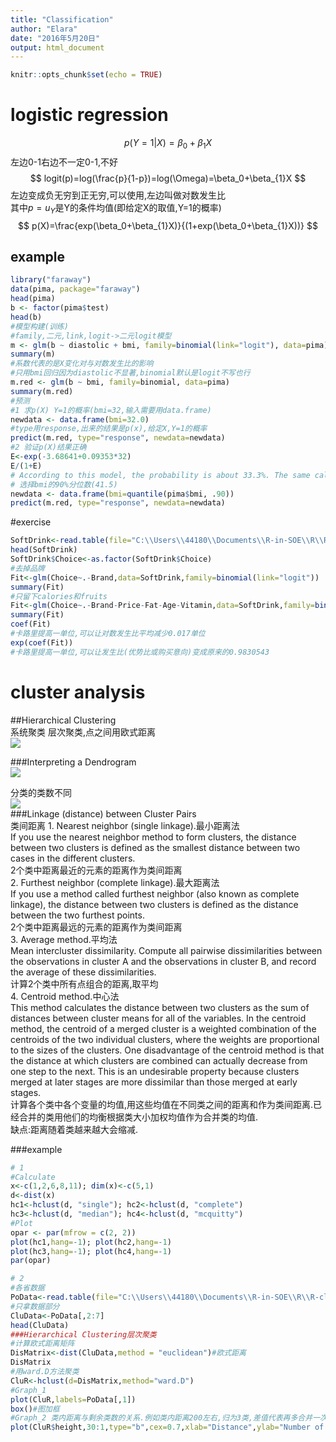```yaml
---
title: "Classification"
author: "Elara"
date: "2016年5月20日"
output: html_document
---
```


```r
knitr::opts_chunk$set(echo = TRUE)
```
# logistic regression   
$$p(Y=1|X)=\beta_0+\beta_{1}X$$
左边0-1右边不一定0-1,不好       
$$
logit(p)=log(\frac{p}{1-p})=log(\Omega)=\beta_0+\beta_{1}X
$$
左边变成负无穷到正无穷,可以使用,左边叫做对数发生比         
其中$p=u_Y$是Y的条件均值(即给定X的取值,Y=1的概率)                              
$$
p(X)=\frac{exp(\beta_0+\beta_{1}X)}{(1+exp(\beta_0+\beta_{1}X))}
$$      

## example
```r
library("faraway")
data(pima, package="faraway")
head(pima)
b <- factor(pima$test)
head(b)
#模型构建(训练)
#family,二元,link,logit->二元logit模型
m <- glm(b ~ diastolic + bmi, family=binomial(link="logit"), data=pima)
summary(m)
#系数代表的是X变化对与对数发生比的影响
#只用bmi回归因为diastolic不显著,binomial默认是logit不写也行
m.red <- glm(b ~ bmi, family=binomial, data=pima)
summary(m.red)
#预测
#1 求p(X) Y=1的概率(bmi=32,输入需要用data.frame)
newdata <- data.frame(bmi=32.0)
#type用response,出来的结果是p(x),给定X,Y=1的概率
predict(m.red, type="response", newdata=newdata)
#2 验证p(X)结果正确
E<-exp(-3.68641+0.09353*32)
E/(1+E)
# According to this model, the probability is about 33.3%. The same calculation for someone in the 90th percentile gives a probability of 54.9%
# 选择bmi的90%分位数(41.5)
newdata <- data.frame(bmi=quantile(pima$bmi, .90))
predict(m.red, type="response", newdata=newdata)

```

#exercise
```r
SoftDrink<-read.table(file="C:\\Users\\44180\\Documents\\R-in-SOE\\R\\R-class\\c12\\data\\SoftDrink.txt",header=TRUE)
head(SoftDrink)
SoftDrink$Choice<-as.factor(SoftDrink$Choice)
#去掉品牌
Fit<-glm(Choice~.-Brand,data=SoftDrink,family=binomial(link="logit"))
summary(Fit)
#只留下calories和fruits
Fit<-glm(Choice~.-Brand-Price-Fat-Age-Vitamin,data=SoftDrink,family=binomial(link="logit"))
summary(Fit)
coef(Fit)
#卡路里提高一单位,可以让对数发生比平均减少0.017单位
exp(coef(Fit))
#卡路里提高一单位,可以让发生比(优势比或购买意向)变成原来的0.9830543
```

# cluster analysis       
##Hierarchical Clustering       
系统聚类 层次聚类,点之间用欧式距离               
![](C:\Users\44180\Documents\R-in-SOE\R\R-class\c12\1.png)    

###Interpreting a Dendrogram    
![](C:\Users\44180\Documents\R-in-SOE\R\R-class\c12\2.png)    

分类的类数不同          
![](C:\Users\44180\Documents\R-in-SOE\R\R-class\c12\3.png)    
###Linkage (distance) between Cluster Pairs                   
类间距离
1. Nearest neighbor (single linkage).最小距离法         
If you use the nearest neighbor method to form clusters, the distance between two clusters is defined
as the smallest distance between two cases in the different clusters.           
2个类中距离最近的元素的距离作为类间距离         
2. Furthest neighbor (complete linkage).最大距离法              
If you use a method called furthest neighbor (also known as complete linkage), the distance between
two clusters is defined as the distance between the two furthest points.                
2个类中距离最远的元素的距离作为类间距离                 
3. Average method.平均法                
Mean intercluster dissimilarity. Compute all pairwise dissimilarities between the observations in cluster
A and the observations in cluster B, and record the average of these dissimilarities.           
计算2个类中所有点组合的距离,取平均              
4. Centroid method.中心法     
This method calculates the distance between two clusters as the sum of distances between cluster
means for all of the variables. In the centroid method, the centroid of a merged cluster is a weighted
combination of the centroids of the two individual clusters, where the weights are proportional to the
sizes of the clusters. One disadvantage of the centroid method is that the distance at which clusters
are combined can actually decrease from one step to the next. This is an undesirable property because
clusters merged at later stages are more dissimilar than those merged at early stages.                  
计算各个类中各个变量的均值,用这些均值在不同类之间的距离和作为类间距离.已经合并的类用他们的均衡根据类大小加权均值作为合并类的均值.       
缺点:距离随着类越来越大会缩减.          

###example
```r
# 1
#Calculate
x<-c(1,2,6,8,11); dim(x)<-c(5,1)
d<-dist(x)
hc1<-hclust(d, "single"); hc2<-hclust(d, "complete")
hc3<-hclust(d, "median"); hc4<-hclust(d, "mcquitty")
#Plot
opar <- par(mfrow = c(2, 2))
plot(hc1,hang=-1); plot(hc2,hang=-1)
plot(hc3,hang=-1); plot(hc4,hang=-1)
par(opar)

# 2 
#各省数据
PoData<-read.table(file="C:\\Users\\44180\\Documents\\R-in-SOE\\R\\R-class\\c12\\data\\PollutionData1.txt",header=TRUE)
#只拿数据部分
CluData<-PoData[,2:7]
head(CluData)
###Hierarchical Clustering层次聚类
#计算欧式距离矩阵
DisMatrix<-dist(CluData,method = "euclidean")#欧式距离
DisMatrix
#用ward.D方法聚类
CluR<-hclust(d=DisMatrix,method="ward.D")
#Graph_1
plot(CluR,labels=PoData[,1])
box()#图加框
#Graph_2 类内距离与剩余类数的关系.例如类内距离200左右,归为3类,差值代表再多合并一次(减少一类)所要增加的类内距离.
plot(CluR$height,30:1,type="b",cex=0.7,xlab="Distance",ylab="Number of Cluster",main="Scree Plot")


```
